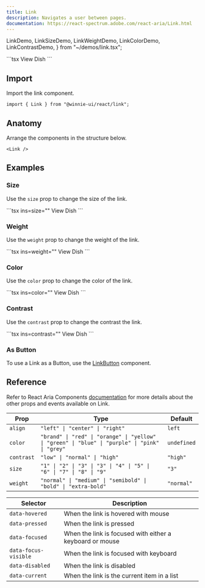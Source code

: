 ```yaml
---
title: Link
description: Navigates a user between pages.
documentation: https://react-spectrum.adobe.com/react-aria/Link.html
---
```


  LinkDemo,
  LinkSizeDemo,
  LinkWeightDemo,
  LinkColorDemo,
  LinkContrastDemo,
} from "~/demos/link.tsx";


<Demo>
  <LinkDemo client:load />
  <Fragment slot="footer">
    ```tsx
    <Link href="#">View Dish</Link>
    ```
  </Fragment>
</Demo>

## Import

Import the link component.

```tsx
import { Link } from "@winnie-ui/react/link";
```

## Anatomy

Arrange the components in the structure below.

```tsx
<Link />
```

## Examples

### Size

Use the `size` prop to change the size of the link.

<Demo>
  <LinkSizeDemo client:load />
  <Fragment slot="footer">
    ```tsx ins=size="<size>"
    <Link size="<size>">View Dish</Link>
    ```
  </Fragment>
</Demo>

### Weight

Use the `weight` prop to change the weight of the link.

<Demo>
  <LinkWeightDemo client:load />
  <Fragment slot="footer">
    ```tsx ins=weight="<weight>"
    <Link weight="<weight>">View Dish</Link>
    ```
  </Fragment>
</Demo>

### Color

Use the `color` prop to change the color of the link.

<Demo>
  <LinkColorDemo client:load />
  <Fragment slot="footer">
    ```tsx ins=color="<color>"
    <Link color="<color>">View Dish</Link>
    ```
  </Fragment>
</Demo>

### Contrast

Use the `contrast` prop to change the contrast the link.

<Demo>
  <LinkContrastDemo client:load />
  <Fragment slot="footer">
    ```tsx ins=contrast="<contrast>"
    <Link contrast="<contrast>">View Dish</Link>
    ```
  </Fragment>
</Demo>

### As Button

To use a Link as a Button, use the [LinkButton](/react/docs/components/link-button) component.

## Reference

Refer to React Aria Components [documentation](https://react-spectrum.adobe.com/react-aria/Link.html#props) for more details about the other props and events available on Link.

| Prop       | Type                                                                                            | Default     |
| ---------- | ----------------------------------------------------------------------------------------------- | ----------- |
| `align`    | `"left" \| "center" \| "right"`                                                                 | `left`      |
| `color`    | `"brand" \| "red" \| "orange" \| "yellow" \| "green" \| "blue" \| "purple" \| "pink" \| "grey"` | `undefined` |
| `contrast` | `"low" \| "normal" \| "high"`                                                                   | `"high"`    |
| `size`     | `"1" \| "2" \| "3" \| "3" \| "4" \| "5" \| "6" \| "7" \| "8" \| "9"`                            | `"3"`       |
| `weight`   | `"normal" \| "medium" \| "semibold" \| "bold" \| "extra-bold"`                                  | `"normal"`  |

| Selector             | Description                                              |
| -------------------- | -------------------------------------------------------- |
| `data-hovered`       | When the link is hovered with mouse                      |
| `data-pressed`       | When the link is pressed                                 |
| `data-focused`       | When the link is focused with either a keyboard or mouse |
| `data-focus-visible` | When the link is focused with keyboard                   |
| `data-disabled`      | When the link is disabled                                |
| `data-current`       | When the link is the current item in a list              |
